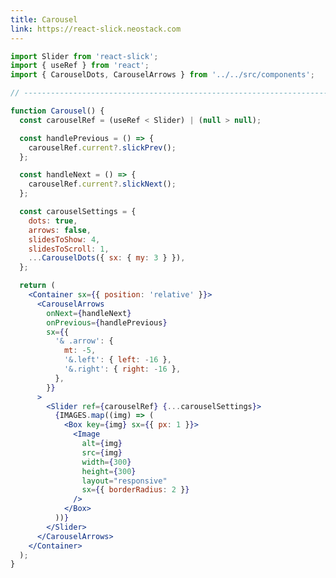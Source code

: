```yaml
---
title: Carousel
link: https://react-slick.neostack.com
---
```


<Block>
  <Carousel />
</Block>

```jsx
import Slider from 'react-slick';
import { useRef } from 'react';
import { CarouselDots, CarouselArrows } from '../../src/components';

// ----------------------------------------------------------------------

function Carousel() {
  const carouselRef = (useRef < Slider) | (null > null);

  const handlePrevious = () => {
    carouselRef.current?.slickPrev();
  };

  const handleNext = () => {
    carouselRef.current?.slickNext();
  };

  const carouselSettings = {
    dots: true,
    arrows: false,
    slidesToShow: 4,
    slidesToScroll: 1,
    ...CarouselDots({ sx: { my: 3 } }),
  };

  return (
    <Container sx={{ position: 'relative' }}>
      <CarouselArrows
        onNext={handleNext}
        onPrevious={handlePrevious}
        sx={{
          '& .arrow': {
            mt: -5,
            '&.left': { left: -16 },
            '&.right': { right: -16 },
          },
        }}
      >
        <Slider ref={carouselRef} {...carouselSettings}>
          {IMAGES.map((img) => (
            <Box key={img} sx={{ px: 1 }}>
              <Image
                alt={img}
                src={img}
                width={300}
                height={300}
                layout="responsive"
                sx={{ borderRadius: 2 }}
              />
            </Box>
          ))}
        </Slider>
      </CarouselArrows>
    </Container>
  );
}
```
